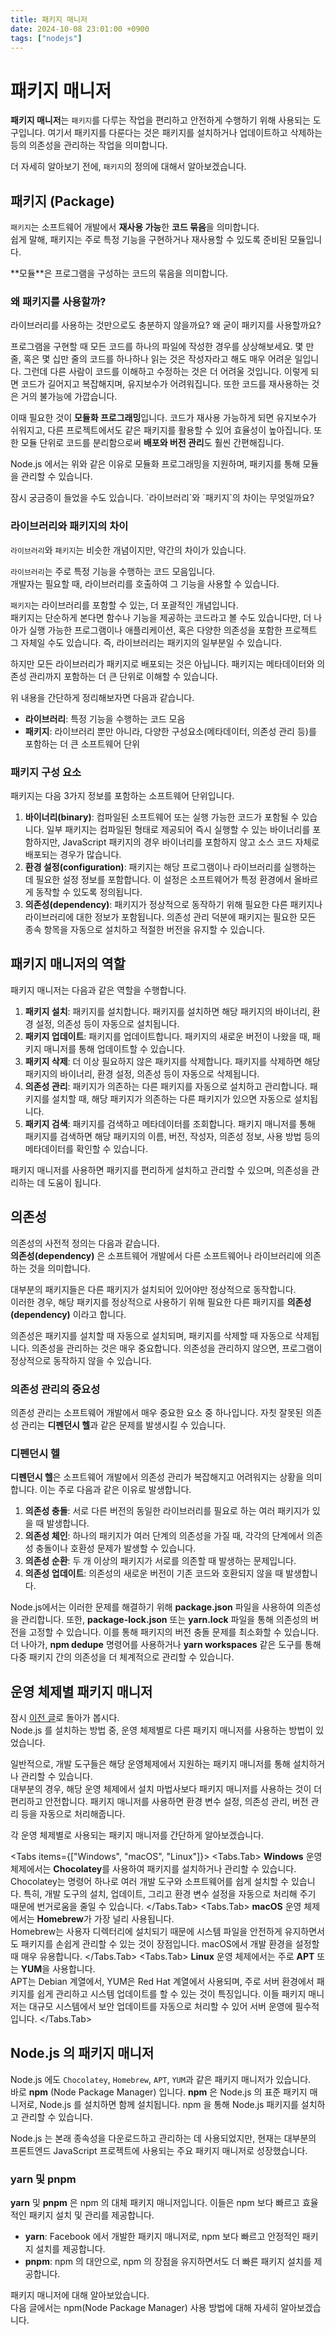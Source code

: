 ```yaml
---
title: 패키지 매니저
date: 2024-10-08 23:01:00 +0900
tags: ["nodejs"]
---
```



# 패키지 매니저

**패키지 매니저**는 `패키지`를 다루는 작업을 편리하고 안전하게 수행하기 위해 사용되는 도구입니다.
여기서 패키지를 다룬다는 것은 패키지를 설치하거나 업데이트하고 삭제하는 등의 의존성을 관리하는 작업을 의미합니다.

더 자세히 알아보기 전에, `패키지`의 정의에 대해서 알아보겠습니다.

## 패키지 (Package)

`패키지`는 소프트웨어 개발에서 **재사용 가능**한 **코드 묶음**을 의미합니다.<br />
쉽게 말해, 패키지는 주로 특정 기능을 구현하거나 재사용할 수 있도록 준비된 모듈입니다.

<Callout type="info" emoji="📦">
	**모듈**은 프로그램을 구성하는 코드의 묶음을 의미합니다.
</Callout>

### 왜 패키지를 사용할까?

라이브러리를 사용하는 것만으로도 충분하지 않을까요? 왜 굳이 패키지를 사용할까요?

프로그램을 구현할 때 모든 코드를 하나의 파일에 작성한 경우를 상상해보세요.
몇 만 줄, 혹은 몇 십만 줄의 코드를 하나하나 읽는 것은 작성자라고 해도 매우 어려운 일입니다.
그런데 다른 사람이 코드를 이해하고 수정하는 것은 더 어려울 것입니다.
이렇게 되면 코드가 길어지고 복잡해지며, 유지보수가 어려워집니다.
또한 코드를 재사용하는 것은 거의 불가능에 가깝습니다.

이때 필요한 것이 **모듈화 프로그래밍**입니다.
코드가 재사용 가능하게 되면 유지보수가 쉬워지고, 다른 프로젝트에서도 같은 패키지를 활용할 수 있어 효율성이 높아집니다.
또한 모듈 단위로 코드를 분리함으로써 **배포와 버전 관리**도 훨씬 간편해집니다.

Node.js 에서는 위와 같은 이유로 모듈화 프로그래밍을 지원하며, 패키지를 통해 모듈을 관리할 수 있습니다.

<Callout type="info" emoji="❔">
	잠시 궁금증이 들었을 수도 있습니다. `라이브러리`와 `패키지`의 차이는 무엇일까요?
</Callout>

### 라이브러리와 패키지의 차이

`라이브러리`와 `패키지`는 비슷한 개념이지만, 약간의 차이가 있습니다.

`라이브러리`는 주로 특정 기능을 수행하는 코드 모음입니다.<br />
개발자는 필요할 때, 라이브러리를 호출하여 그 기능을 사용할 수 있습니다.

`패키지`는 라이브러리를 포함할 수 있는, 더 포괄적인 개념입니다.<br />
패키지는 단순하게 본다면 함수나 기능을 제공하는 코드라고 볼 수도 있습니다만, 더 나아가 실행 가능한 프로그램이나 애플리케이션, 혹은 다양한 의존성을 포함한 프로젝트 그 자체일 수도 있습니다.
즉, 라이브러리는 패키지의 일부분일 수 있습니다.

하지만 모든 라이브러리가 패키지로 배포되는 것은 아닙니다.
패키지는 메타데이터와 의존성 관리까지 포함하는 더 큰 단위로 이해할 수 있습니다.

위 내용을 간단하게 정리해보자면 다음과 같습니다.
- **라이브러리**: 특정 기능을 수행하는 코드 모음
- **패키지**: 라이브러리 뿐만 아니라, 다양한 구성요소(메타데이터, 의존성 관리 등)를 포함하는 더 큰 소프트웨어 단위

### 패키지 구성 요소

패키지는 다음 3가지 정보를 포함하는 소프트웨어 단위입니다.
1. **바이너리(binary)**: 컴파일된 소프트웨어 또는 실행 가능한 코드가 포함될 수 있습니다. 일부 패키지는 컴파일된 형태로 제공되어 즉시 실행할 수 있는 바이너리를 포함하지만, JavaScript 패키지의 경우 바이너리를 포함하지 않고 소스 코드 자체로 배포되는 경우가 많습니다.
2. **환경 설정(configuration)**: 패키지는 해당 프로그램이나 라이브러리를 실행하는 데 필요한 설정 정보를 포함합니다. 이 설정은 소프트웨어가 특정 환경에서 올바르게 동작할 수 있도록 정의됩니다.
3. **의존성(dependency)**: 패키지가 정상적으로 동작하기 위해 필요한 다른 패키지나 라이브러리에 대한 정보가 포함됩니다. 의존성 관리 덕분에 패키지는 필요한 모든 종속 항목을 자동으로 설치하고 적절한 버전을 유지할 수 있습니다.

## 패키지 매니저의 역할

패키지 매니저는 다음과 같은 역할을 수행합니다.

1. **패키지 설치**: 패키지를 설치합니다. 패키지를 설치하면 해당 패키지의 바이너리, 환경 설정, 의존성 등이 자동으로 설치됩니다.
2. **패키지 업데이트**: 패키지를 업데이트합니다. 패키지의 새로운 버전이 나왔을 때, 패키지 매니저를 통해 업데이트할 수 있습니다.
3. **패키지 삭제**: 더 이상 필요하지 않은 패키지를 삭제합니다. 패키지를 삭제하면 해당 패키지의 바이너리, 환경 설정, 의존성 등이 자동으로 삭제됩니다.
4. **의존성 관리**: 패키지가 의존하는 다른 패키지를 자동으로 설치하고 관리합니다. 패키지를 설치할 때, 해당 패키지가 의존하는 다른 패키지가 있으면 자동으로 설치됩니다.
5. **패키지 검색**: 패키지를 검색하고 메타데이터를 조회합니다. 패키지 매니저를 통해 패키지를 검색하면 해당 패키지의 이름, 버전, 작성자, 의존성 정보, 사용 방법 등의 메타데이터를 확인할 수 있습니다.

패키지 매니저를 사용하면 패키지를 편리하게 설치하고 관리할 수 있으며, 의존성을 관리하는 데 도움이 됩니다.

## 의존성

의존성의 사전적 정의는 다음과 같습니다.<br />
**의존성(dependency)** 은 소프트웨어 개발에서 다른 소프트웨어나 라이브러리에 의존하는 것을 의미합니다.

대부분의 패키지들은 다른 패키지가 설치되어 있어야만 정상적으로 동작합니다.<br />
이러한 경우, 해당 패키지를 정상적으로 사용하기 위해 필요한 다른 패키지를 **의존성(dependency)** 이라고 합니다.

의존성은 패키지를 설치할 때 자동으로 설치되며, 패키지를 삭제할 때 자동으로 삭제됩니다.
의존성을 관리하는 것은 매우 중요합니다. 의존성을 관리하지 않으면, 프로그램이 정상적으로 동작하지 않을 수 있습니다.

### 의존성 관리의 중요성

의존성 관리는 소프트웨어 개발에서 매우 중요한 요소 중 하나입니다.
자칫 잘못된 의존성 관리는 **디펜던시 헬**과 같은 문제를 발생시킬 수 있습니다.

### 디펜던시 헬

**디펜던시 헬**은 소프트웨어 개발에서 의존성 관리가 복잡해지고 어려워지는 상황을 의미합니다.
이는 주로 다음과 같은 이유로 발생합니다.

1. **의존성 충돌**: 서로 다른 버전의 동일한 라이브러리를 필요로 하는 여러 패키지가 있을 때 발생합니다.
2. **의존성 체인**: 하나의 패키지가 여러 단계의 의존성을 가질 때, 각각의 단계에서 의존성 충돌이나 호환성 문제가 발생할 수 있습니다.
3. **의존성 순환**: 두 개 이상의 패키지가 서로를 의존할 때 발생하는 문제입니다.
4. **의존성 업데이트**: 의존성의 새로운 버전이 기존 코드와 호환되지 않을 때 발생합니다.

Node.js에서는 이러한 문제를 해결하기 위해 **package.json** 파일을 사용하여 의존성을 관리합니다.
또한, **package-lock.json** 또는 **yarn.lock** 파일을 통해 의존성의 버전을 고정할 수 있습니다.
이를 통해 패키지의 버전 충돌 문제를 최소화할 수 있습니다.
더 나아가, **npm dedupe** 명령어를 사용하거나 **yarn workspaces** 같은 도구를 통해 다중 패키지 간의 의존성을 더 체계적으로 관리할 수 있습니다.

## 운영 체제별 패키지 매니저

잠시 [이전 글](./02.mdx)로 돌아가 봅시다.<br />
Node.js 를 설치하는 방법 중, 운영 체제별로 다른 패키지 매니저를 사용하는 방법이 있었습니다.

일반적으로, 개발 도구들은 해당 운영체제에서 지원하는 패키지 매니저를 통해 설치하거나 관리할 수 있습니다.<br />
대부분의 경우, 해당 운영 체제에서 설치 마법사보다 패키지 매니저를 사용하는 것이 더 편리하고 안전합니다.
패키지 매니저를 사용하면 환경 변수 설정, 의존성 관리, 버전 관리 등을 자동으로 처리해줍니다.

각 운영 체제별로 사용되는 패키지 매니저를 간단하게 알아보겠습니다.

<Tabs items={["Windows", "macOS", "Linux"]}>
	<Tabs.Tab>
		**Windows** 운영 체제에서는 **Chocolatey**를 사용하여 패키지를 설치하거나 관리할 수 있습니다.<br />
		Chocolatey는 명령어 하나로 여러 개발 도구와 소프트웨어를 쉽게 설치할 수 있습니다.
		특히, 개발 도구의 설치, 업데이트, 그리고 환경 변수 설정을 자동으로 처리해 주기 때문에 번거로움을 줄일 수 있습니다.
	</Tabs.Tab>
	<Tabs.Tab>
		**macOS** 운영 체제에서는 **Homebrew**가 가장 널리 사용됩니다.<br />
		Homebrew는 사용자 디렉터리에 설치되기 때문에 시스템 파일을 안전하게 유지하면서도 패키지를 손쉽게 관리할 수 있는 것이 장점입니다.
		macOS에서 개발 환경을 설정할 때 매우 유용합니다.
	</Tabs.Tab>
	<Tabs.Tab>
		**Linux** 운영 체제에서는 주로 **APT** 또는 **YUM**을 사용합니다.<br />
		APT는 Debian 계열에서, YUM은 Red Hat 계열에서 사용되며, 주로 서버 환경에서 패키지를 쉽게 관리하고 시스템 업데이트를 할 수 있는 것이 특징입니다.
		이들 패키지 매니저는 대규모 시스템에서 보안 업데이트를 자동으로 처리할 수 있어 서버 운영에 필수적입니다.
	</Tabs.Tab>
</Tabs>

## Node.js 의 패키지 매니저

Node.js 에도 `Chocolatey`, `Homebrew`, `APT`, `YUM`과 같은 패키지 매니저가 있습니다.<br />
바로 **npm** (Node Package Manager) 입니다.
**npm** 은 Node.js 의 표준 패키지 매니저로, Node.js 를 설치하면 함께 설치됩니다.
npm 을 통해 Node.js 패키지를 설치하고 관리할 수 있습니다.

Node.js 는 본래 종속성을 다운로드하고 관리하는 데 사용되었지만, 현재는 대부분의 프론트엔드 JavaScript 프로젝트에 사용되는 주요 패키지 매니저로 성장했습니다.

### yarn 및 pnpm

**yarn** 및 **pnpm** 은 npm 의 대체 패키지 매니저입니다.
이들은 npm 보다 빠르고 효율적인 패키지 설치 및 관리를 제공합니다.

- **yarn**: Facebook 에서 개발한 패키지 매니저로, npm 보다 빠르고 안정적인 패키지 설치를 제공합니다.
- **pnpm**: npm 의 대안으로, npm 의 장점을 유지하면서도 더 빠른 패키지 설치를 제공합니다.

패키지 매니저에 대해 알아보았습니다.<br />
다음 글에서는 npm(Node Package Manager) 사용 방법에 대해 자세히 알아보겠습니다.